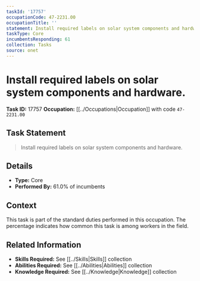 ```yaml
---
taskId: '17757'
occupationCode: 47-2231.00
occupationTitle: ''
statement: Install required labels on solar system components and hardware.
taskType: Core
incumbentsResponding: 61
collection: Tasks
source: onet
---
```

# Install required labels on solar system components and hardware.

**Task ID:** 17757
**Occupation:** [[../Occupations|Occupation]] with code `47-2231.00`

## Task Statement

> Install required labels on solar system components and hardware.

## Details

- **Type:** Core
- **Performed By:** 61.0% of incumbents

## Context

This task is part of the standard duties performed in this occupation. The percentage indicates how common this task is among workers in the field.

## Related Information

- **Skills Required:** See [[../Skills|Skills]] collection
- **Abilities Required:** See [[../Abilities|Abilities]] collection
- **Knowledge Required:** See [[../Knowledge|Knowledge]] collection
